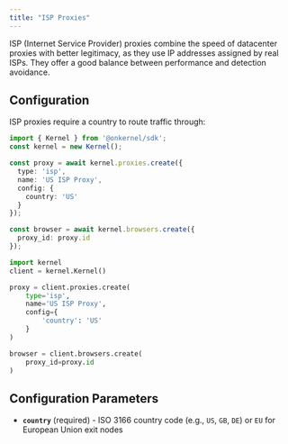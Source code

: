 ```yaml
---
title: "ISP Proxies"
---
```


ISP (Internet Service Provider) proxies combine the speed of datacenter proxies with better legitimacy, as they use IP addresses assigned by real ISPs. They offer a good balance between performance and detection avoidance.

## Configuration

ISP proxies require a country to route traffic through:

<CodeGroup>

```typescript Typescript/Javascript
import { Kernel } from '@onkernel/sdk';
const kernel = new Kernel();

const proxy = await kernel.proxies.create({
  type: 'isp',
  name: 'US ISP Proxy',
  config: {
    country: 'US'
  }
});

const browser = await kernel.browsers.create({
  proxy_id: proxy.id
});
```

```Python Python
import kernel
client = kernel.Kernel()

proxy = client.proxies.create(
    type='isp',
    name='US ISP Proxy',
    config={
        'country': 'US'
    }
)

browser = client.browsers.create(
    proxy_id=proxy.id
)
```

</CodeGroup>

## Configuration Parameters

- **`country`** (required) - ISO 3166 country code (e.g., `US`, `GB`, `DE`) or `EU` for European Union exit nodes